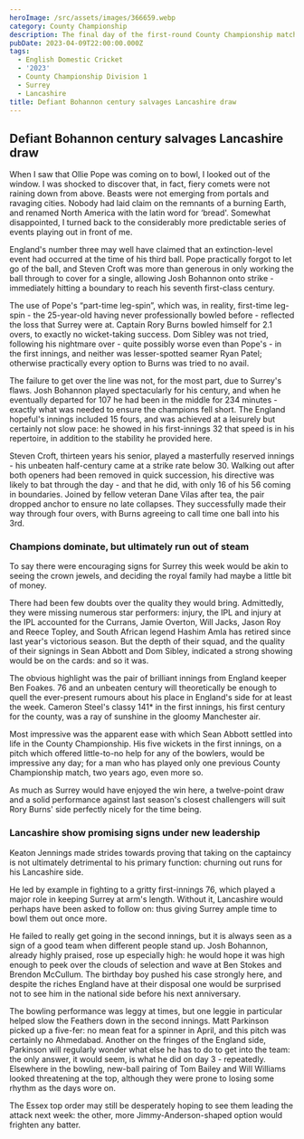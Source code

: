 ```yaml
---
heroImage: /src/assets/images/366659.webp
category: County Championship
description: The final day of the first-round County Championship match at Old Trafford
pubDate: 2023-04-09T22:00:00.000Z
tags:
  - English Domestic Cricket
  - '2023'
  - County Championship Division 1
  - Surrey
  - Lancashire
title: Defiant Bohannon century salvages Lancashire draw
---
```


## Defiant Bohannon century salvages Lancashire draw

When I saw that Ollie Pope was coming on to bowl, I looked out of the window. I was shocked to discover that, in fact, fiery comets were not raining down from above. Beasts were not emerging from portals and ravaging cities. Nobody had laid claim on the remnants of a burning Earth, and renamed North America with the latin word for ‘bread'. Somewhat disappointed, I turned back to the considerably more predictable series of events playing out in front of me.

England's number three may well have claimed that an extinction-level event had occurred at the time of his third ball. Pope practically forgot to let go of the ball, and Steven Croft was more than generous in only working the ball through to cover for a single, allowing Josh Bohannon onto strike - immediately hitting a boundary to reach his seventh first-class century.

The use of Pope's “part-time leg-spin”, which was, in reality, first-time leg-spin - the 25-year-old having never professionally bowled before - reflected the loss that Surrey were at. Captain Rory Burns bowled himself for 2.1 overs, to exactly no wicket-taking success. Dom Sibley was not tried, following his nightmare over - quite possibly worse even than Pope's - in the first innings, and neither was lesser-spotted seamer Ryan Patel; otherwise practically every option to Burns was tried to no avail.

The failure to get over the line was not, for the most part, due to Surrey's flaws. Josh Bohannon played spectacularly for his century, and when he eventually departed for 107 he had been in the middle for 234 minutes - exactly what was needed to ensure the champions fell short. The England hopeful's innings included 15 fours, and was achieved at a leisurely but certainly not slow pace: he showed in his first-innings 32 that speed is in his repertoire, in addition to the stability he provided here.

Steven Croft, thirteen years his senior, played a masterfully reserved innings - his unbeaten half-century came at a strike rate below 30. Walking out after both openers had been removed in quick succession, his directive was likely to bat through the day - and that he did, with only 16 of his 56 coming in boundaries. Joined by fellow veteran Dane Vilas after tea, the pair dropped anchor to ensure no late collapses. They successfully made their way through four overs, with Burns agreeing to call time one ball into his 3rd.

### Champions dominate, but ultimately run out of steam

To say there were encouraging signs for Surrey this week would be akin to seeing the crown jewels, and deciding the royal family had maybe a little bit of money.

There had been few doubts over the quality they would bring. Admittedly, they were missing numerous star performers: injury, the IPL and injury at the IPL accounted for the Currans, Jamie Overton, Will Jacks, Jason Roy and Reece Topley, and South African legend Hashim Amla has retired since last year's victorious season. But the depth of their squad, and the quality of their signings in Sean Abbott and Dom Sibley, indicated a strong showing would be on the cards: and so it was.

The obvious highlight was the pair of brilliant innings from England keeper Ben Foakes. 76 and an unbeaten century will theoretically be enough to quell the ever-present rumours about his place in England's side for at least the week. Cameron Steel's classy 141\* in the first innings, his first century for the county, was a ray of sunshine in the gloomy Manchester air.

Most impressive was the apparent ease with which Sean Abbott settled into life in the County Championship. His five wickets in the first innings, on a pitch which offered little-to-no help for any of the bowlers, would be impressive any day; for a man who has played only one previous County Championship match, two years ago, even more so.

As much as Surrey would have enjoyed the win here, a twelve-point draw and a solid performance against last season's closest challengers will suit Rory Burns' side perfectly nicely for the time being.

### Lancashire show promising signs under new leadership

Keaton Jennings made strides towards proving that taking on the captaincy is not ultimately detrimental to his primary function: churning out runs for his Lancashire side.

He led by example in fighting to a gritty first-innings 76, which played a major role in keeping Surrey at arm's length. Without it, Lancashire would perhaps have been asked to follow on: thus giving Surrey ample time to bowl them out once more.

He failed to really get going in the second innings, but it is always seen as a sign of a good team when different people stand up. Josh Bohannon, already highly praised, rose up especially high: he would hope it was high enough to peek over the clouds of selection and wave at Ben Stokes and Brendon McCullum. The birthday boy pushed his case strongly here, and despite the riches England have at their disposal one would be surprised not to see him in the national side before his next anniversary.

The bowling performance was leggy at times, but one leggie in particular helped slow the Feathers down in the second innings. Matt Parkinson picked up a five-fer: no mean feat for a spinner in April, and this pitch was certainly no Ahmedabad. Another on the fringes of the England side, Parkinson will regularly wonder what else he has to do to get into the team: the only answer, it would seem, is what he did on day 3 - repeatedly. Elsewhere in the bowling, new-ball pairing of Tom Bailey and Will Williams looked threatening at the top, although they were prone to losing some rhythm as the days wore on.

The Essex top order may still be desperately hoping to see them leading the attack next week: the other, more Jimmy-Anderson-shaped option would frighten any batter.
